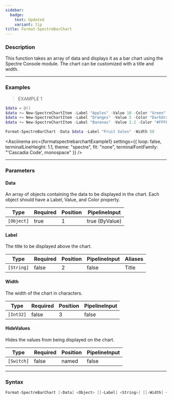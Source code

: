 ```yaml
---
sidebar:
  badge:
    text: Updated
    variant: tip
title: Format-SpectreBarChart
---
```









### Description

This function takes an array of data and displays it as a bar chart using the Spectre Console module. The chart can be customized with a title and width.



---


### Examples
> EXAMPLE 1

```powershell
$data = @()
$data += New-SpectreChartItem -Label "Apples" -Value 10 -Color "Green"
$data += New-SpectreChartItem -Label "Oranges" -Value 5 -Color "DarkOrange"
$data += New-SpectreChartItem -Label "Bananas" -Value 2.2 -Color "#FFFF00"

Format-SpectreBarChart -Data $data -Label "Fruit Sales" -Width 50
```
<Asciinema
    src={formatspectrebarchartExample1}
    settings={{
        loop: false,
        terminalLineHeight: 1.1,
        theme: "spectre",
        fit: "none",
        terminalFontFamily: "'Cascadia Code', monospace"
    }}
/>


---


### Parameters
#### **Data**

An array of objects containing the data to be displayed in the chart. Each object should have a Label, Value, and Color property.






|Type      |Required|Position|PipelineInput |
|----------|--------|--------|--------------|
|`[Object]`|true    |1       |true (ByValue)|



#### **Label**

The title to be displayed above the chart.






|Type      |Required|Position|PipelineInput|Aliases|
|----------|--------|--------|-------------|-------|
|`[String]`|false   |2       |false        |Title  |



#### **Width**

The width of the chart in characters.






|Type     |Required|Position|PipelineInput|
|---------|--------|--------|-------------|
|`[Int32]`|false   |3       |false        |



#### **HideValues**

Hides the values from being displayed on the chart.






|Type      |Required|Position|PipelineInput|
|----------|--------|--------|-------------|
|`[Switch]`|false   |named   |false        |





---


### Syntax
```powershell
Format-SpectreBarChart [-Data] <Object> [[-Label] <String>] [[-Width] <Int32>] [-HideValues] [<CommonParameters>]
```
